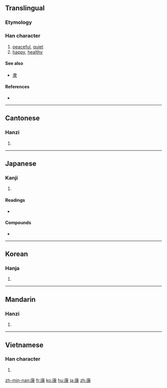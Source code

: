 {{also|隶}}
==Translingual==

===Etymology===
{{Han compound|庚|米|c1=p|c2=s|t2=rice|ls=psc}}

===Han character===
{{Han char|rn=53|rad=广|as=08|sn=11|four=0023<sub>2</sub>|canj=戈中水 (ILE)}}

# [[peaceful]], [[quiet]]
# [[happy]], [[healthy]]

====See also====
* [[隶]]

====References====
* {{Han ref|kx=0347.270|dkj=09376|dj=0658.030|hdz=20891.010|uh=5EB7|ud=24247|bh=B164|bd=45412}}

----

==Cantonese==

===Hanzi===
{{yue-hanzi|jyut=|y=hong1}}

# {{defn|Cantonese|sort=广08}}

----

==Japanese==

===Kanji===
{{ja-kanji|grade=4|rs=广08}}

# {{defn|Japanese|sort=广08}}

====Readings====
* {{ja-readings|on=[[こう]] (kō)|kun=[[やすい]] (yasui)}}

====Compounds====
* {{term|健康||[[health]]|tr=[[けんこう]], [[kenkō]]|lang=ja|sc=Jpan}}

----

==Korean==

===Hanja===
{{ko-hanja|hangeul=강|rv=gang|mr=kang}}

# {{defn|Korean|sort=广08}}

----

==Mandarin==

===Hanzi===
{{cmn-hanzi|pin=[[kāng]] ([[kang1]])|wg=k'ang<sup>1</sup>}}

# {{defn|Mandarin|sort=广08}}

----

==Vietnamese==

===Han character===
{{vi-hantu|[[khang]], [[khăng]], [[khương]]|rs=广08}}

# {{defn|Vietnamese|sort=广08}}

[[zh-min-nan:康]]
[[fr:康]]
[[ko:康]]
[[hu:康]]
[[ja:康]]
[[zh:康]]